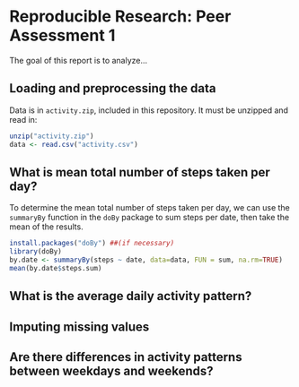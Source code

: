 # Reproducible Research: Peer Assessment 1
The goal of this report is to analyze...

## Loading and preprocessing the data
Data is in ```activity.zip```, included in this repository. It must be unzipped and read in:

```r
unzip("activity.zip")
data <- read.csv("activity.csv")
```

## What is mean total number of steps taken per day?
To determine the mean total number of steps taken per day, we can use the ```summaryBy``` function in the ```doBy``` package to sum steps per date, then take the mean of the results.

```r
install.packages("doBy") ##(if necessary)
library(doBy)
by.date <- summaryBy(steps ~ date, data=data, FUN = sum, na.rm=TRUE)
mean(by.date$steps.sum)
```

## What is the average daily activity pattern?



## Imputing missing values



## Are there differences in activity patterns between weekdays and weekends?
